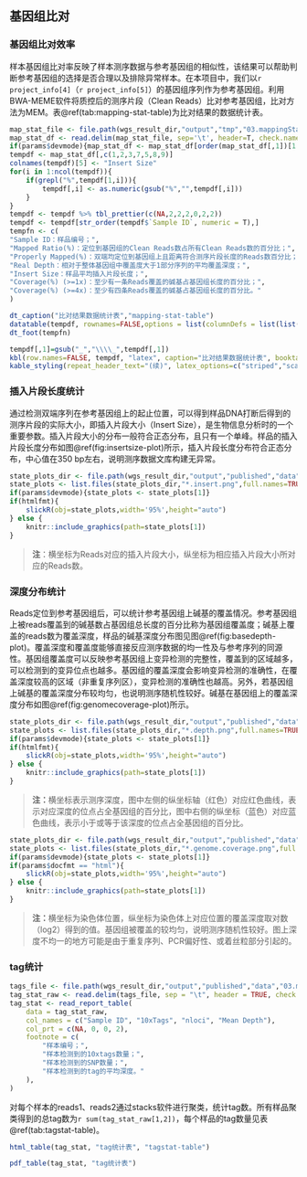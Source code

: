 ## 基因组比对

### 基因组比对效率

样本基因组比对率反映了样本测序数据与参考基因组的相似性，该结果可以帮助判断参考基因组的选择是否合理以及排除异常样本。在本项目中，我们以`r project_info[4]`（`r project_info[5]`）的基因组序列作为参考基因组。利用BWA-MEME软件将质控后的测序片段（Clean Reads）比对参考基因组，比对方法为MEM。表\@ref(tab:mapping-stat-table)为比对结果的数据统计表。

```r
map_stat_file <- file.path(wgs_result_dir,"output","tmp","03.mappingStat", "all.summary.stats")
map_stat_df <- read.delim(map_stat_file, sep='\t', header=T, check.names = F)
if(params$devmode){map_stat_df <- map_stat_df[order(map_stat_df[,1])[1:10],]}
tempdf <- map_stat_df[,c(1,2,3,7,5,8,9)]
colnames(tempdf)[5] <- "Insert Size"
for(i in 1:ncol(tempdf)){
    if(grepl("%",tempdf[1,i])){
        tempdf[,i] <- as.numeric(gsub("%","",tempdf[,i]))
    }
}
tempdf <- tempdf %>% tbl_prettier(c(NA,2,2,2,0,2,2))
tempdf <- tempdf[str_order(tempdf$`Sample ID`, numeric = T),]
tempfn <- c(
"Sample ID：样品编号；",
"Mapped Ratio(%)：定位到基因组的Clean Reads数占所有Clean Reads数的百分比；",
"Properly Mapped(%)：双端均定位到基因组上且距离符合测序片段长度的Reads数百分比；",
"Real Depth：相对于整体基因组中覆盖度大于1部分序列的平均覆盖深度；",
"Insert Size：样品平均插入片段长度；",
"Coverage(%) (>=1x)：至少有一条Reads覆盖的碱基占基因组长度的百分比；",
"Coverage(%) (>=4x)：至少有四条Reads覆盖的碱基占基因组长度的百分比。"
)
```

```r
dt_caption("比对结果数据统计表","mapping-stat-table")
datatable(tempdf, rownames=FALSE,options = list(columnDefs = list(list(className = 'dt-center',targets='_all'))))
dt_foot(tempfn)
```

```r
tempdf[,1]=gsub("_","\\\\_",tempdf[,1])
kbl(row.names=FALSE, tempdf, "latex", caption="比对结果数据统计表", booktabs = TRUE, longtable = TRUE, linesep=' ',col.names=linebreak(c("Sample ID", "Mapped\nRatio(\\%)", "Proper\nRatio(\\%)", "Real Depth", "Insert Size", "Coverage(\\%)\n(>=1x)","Coverage(\\%)\n(>=4x)"),align="c"),escape=FALSE) %>%
kable_styling(repeat_header_text="(续)", latex_options=c("striped","scale_down","repeat_header")) %>% kbl_foot(tempfn) %>% table_bline()
```

### 插入片段长度统计

通过检测双端序列在参考基因组上的起止位置，可以得到样品DNA打断后得到的测序片段的实际大小，即插入片段大小（Insert Size），是生物信息分析时的一个重要参数。插入片段大小的分布一般符合正态分布，且只有一个单峰。样品的插入片段长度分布如图\@ref(fig:insertsize-plot)所示，插入片段长度分布符合正态分布，中心值在350 bp左右，说明测序数据文库构建无异常。

```r
state_plots_dir <- file.path(wgs_result_dir,"output","published","data","03.mappingStat")
state_plots <- list.files(state_plots_dir,"*.insert.png",full.names=TRUE)
if(params$devmode){state_plots <- state_plots[1]}
if(htmlfmt){
    slickR(obj=state_plots,width='95%',height="auto")
} else {
    knitr::include_graphics(path=state_plots[1])
}
```

> **注**：横坐标为Reads对应的插入片段大小，纵坐标为相应插入片段大小所对应的Reads数。

### 深度分布统计

Reads定位到参考基因组后，可以统计参考基因组上碱基的覆盖情况。参考基因组上被reads覆盖到的碱基数占基因组总长度的百分比称为基因组覆盖度；碱基上覆盖的reads数为覆盖深度，样品的碱基深度分布图见图\@ref(fig:basedepth-plot)。覆盖深度和覆盖度能够直接反应测序数据的均一性及与参考序列的同源性。基因组覆盖度可以反映参考基因组上变异检测的完整性，覆盖到的区域越多，可以检测到的变异位点也越多。基因组的覆盖深度会影响变异检测的准确性，在覆盖深度较高的区域（非重复序列区），变异检测的准确性也越高。另外，若基因组上碱基的覆盖深度分布较均匀，也说明测序随机性较好。碱基在基因组上的覆盖深度分布如图\@ref(fig:genomecoverage-plot)所示。


```r
state_plots_dir <- file.path(wgs_result_dir,"output","published","data","03.mappingStat")
state_plots <- list.files(state_plots_dir,"*.depth.png",full.names=TRUE)
if(params$devmode){state_plots <- state_plots[1]}
if(htmlfmt){
    slickR(obj=state_plots,width='95%',height="auto")
} else {
    knitr::include_graphics(path=state_plots[1])
}
```

> **注：**横坐标表示测序深度，图中左侧的纵坐标轴（红色）对应红色曲线，表示对应深度的位点占全基因组的百分比，图中右侧的纵坐标（蓝色）对应蓝色曲线，表示小于或等于该深度的位点占全基因组的百分比。

```r
state_plots_dir <- file.path(wgs_result_dir,"output","published","data","03.mappingStat")
state_plots <- list.files(state_plots_dir,"*.genome.coverage.png",full.names=TRUE)
if(params$devmode){state_plots <- state_plots[1]}
if(params$docfmt == "html"){
    slickR(obj=state_plots,width='95%',height="auto")
} else {
    knitr::include_graphics(path=state_plots[1])
}
```

> **注：**横坐标为染色体位置，纵坐标为染色体上对应位置的覆盖深度取对数（log2）得到的值。基因组被覆盖的较均匀，说明测序随机性较好。图上深度不均一的地方可能是由于重复序列、PCR偏好性、或着丝粒部分引起的。


### tag统计

```r
tags_file <- file.path(wgs_result_dir,"output","published","data","03.mappingStat","gbsstat_output","tags_stat","10xtags.txt")
tag_stat_raw <- read.delim(tags_file, sep = "\t", header = TRUE, check.names = FALSE)
tag_stat <- read_report_table(
    data = tag_stat_raw,
    col_names = c("Sample ID", "10xTags", "nloci", "Mean Depth"),
    col_prt = c(NA, 0, 0, 2),
    footnote = c(
        "样本编号；",
        "样本检测到的10xtags数量；",
        "样本检测到的SNP数量；",
        "样本检测到的tag的平均深度。"
    ),
)
```

对每个样本的reads1、reads2通过stacks软件进行聚类，统计tag数。所有样品聚类得到的总tag数为`r sum(tag_stat_raw[1,2])`，每个样品的tag数量见表\@ref(tab:tagstat-table)。

```r
html_table(tag_stat, "tag统计表", "tagstat-table")
```

```r
pdf_table(tag_stat, "tag统计表")
```